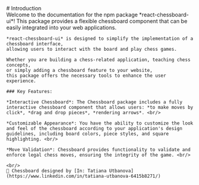 ---
---

<LaoutDocs active="/docs/introduction">
    # Introduction
    <br/>
    Welcome to the documentation for the npm package *react-chessboard-ui*! 
    This package provides a flexible chessboard component that can be easily integrated into your web applications.

    *react-chessboard-ui* is designed to simplify the implementation of a chessboard interface, 
    allowing users to interact with the board and play chess games.

    Whether you are building a chess-related application, teaching chess concepts, 
    or simply adding a chessboard feature to your website, 
    this package offers the necessary tools to enhance the user experience.

    ### Key Features:

    *Interactive Chessboard*: The Chessboard package includes a fully interactive chessboard component that allows users: *to make moves by click*, *drag and drop pieces*, *rendering arrows*. <br/>

    *Customizable Appearance*: You have the ability to customize the look and feel of the chessboard according to your application's design guidelines, including board colors, piece styles, and square highlighting. <br/>

    *Move Validation*: Chessboard provides functionality to validate and enforce legal chess moves, ensuring the integrity of the game. <br/>

    <br/>
    🌟 Chessboard designed by [In: Tatiana Utbanova](https://www.linkedin.com/in/tatiana-utbanova-6415b8271/)
</LaoutDocs>
